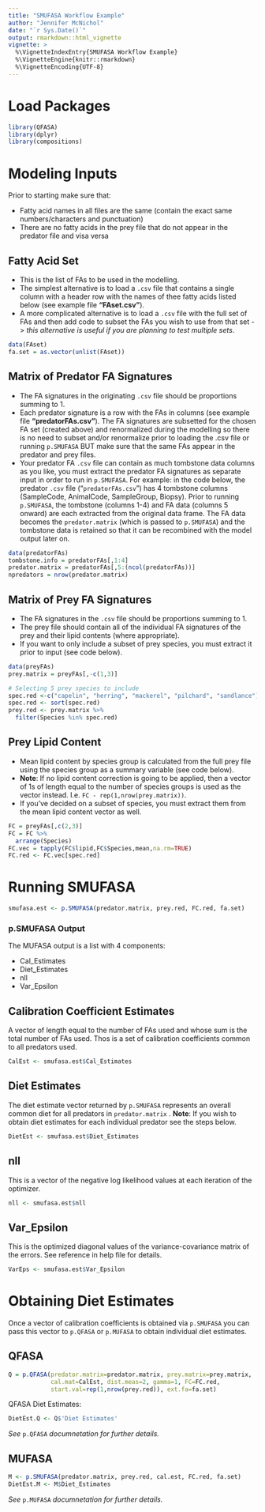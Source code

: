 ---
title: "SMUFASA Workflow Example"
author: "Jennifer McNichol"
date: "`r Sys.Date()`"
output: rmarkdown::html_vignette
vignette: >
  %\VignetteIndexEntry{SMUFASA Workflow Example}
  %\VignetteEngine{knitr::rmarkdown}
  %\VignetteEncoding{UTF-8}
---

# Load Packages

```{r message=FALSE, warning=FALSE}
library(QFASA)
library(dplyr)
library(compositions)
```

# Modeling Inputs

Prior to starting make sure that:

- Fatty acid names in all files are the same (contain the exact same numbers/characters and punctuation)
- There are no fatty acids in the prey file that do not appear in the predator file and visa versa


## Fatty Acid Set


- This is the list of FAs to be used in the modelling.
- The simplest alternative is to load a `.csv` file that contains a single column with a header row with the names of thee fatty acids listed below (see example file **"FAset.csv"**).
- A more complicated alternative is to load a `.csv` file with the full set of FAs and then add code to subset the FAs you wish to use from that set -> *this alternative is useful if you are planning to test multiple sets*.

```{r}
data(FAset)
fa.set = as.vector(unlist(FAset))
```

## Matrix of Predator FA Signatures

- The FA signatures in the originating `.csv` file should be proportions summing to 1.
- Each predator signature is a row with the FAs in columns (see example file **"predatorFAs.csv"**).
  The FA signatures are subsetted for the chosen FA set (created above) and renormalized during the modelling so there is no need to subset and/or renormalize prior to loading the .csv file or running `p.SMUFASA` BUT make sure that the same FAs appear in the predator and prey files.
- Your predator FA `.csv` file can contain as much tombstone data columns as you like, you must extract the predator FA signatures as separate input in order to run in `p.SMUFASA`. For example: in the code below, the predator `.csv` file ("`predatorFAs.csv`") has 4 tombstone columns (SampleCode, AnimalCode, SampleGroup, Biopsy). Prior to running `p.SMUFASA`, the tombstone (columns 1-4) and FA data (columns 5 onward) are each extracted from the original data frame. The FA data becomes the `predator.matrix` (which is passed to `p.SMUFASA`) and the tombstone data is retained so that it can be recombined with the model output later on.
  
```{r}
data(predatorFAs)
tombstone.info = predatorFAs[,1:4]
predator.matrix = predatorFAs[,5:(ncol(predatorFAs))]
npredators = nrow(predator.matrix)
```

## Matrix of Prey FA Signatures 


- The FA signatures in the `.csv` file should be proportions summing to 1.
- The prey file should contain all of the individual FA signatures of the prey and their lipid contents (where appropriate). 
- If you want to only include a subset of prey species, you must extract it prior to input (see code below).



```{r}
data(preyFAs)
prey.matrix = preyFAs[,-c(1,3)]

# Selecting 5 prey species to include
spec.red <-c("capelin", "herring", "mackerel", "pilchard", "sandlance")
spec.red <- sort(spec.red)
prey.red <- prey.matrix %>%
  filter(Species %in% spec.red)

```
  

## Prey Lipid Content


- Mean lipid content by species group is calculated from the full prey file using the species group as a summary variable (see code below).
- **Note**: If no lipid content correction is going to be applied, then a vector of 1s of length equal to the number of species groups is used as the vector instead. I.e. `FC - rep(1,nrow(prey.matrix))`.
- If you've decided on a subset of species, you must extract them from the mean lipid content vector as well.


```{r}
FC = preyFAs[,c(2,3)] 
FC = FC %>%
  arrange(Species)
FC.vec = tapply(FC$lipid,FC$Species,mean,na.rm=TRUE)
FC.red <- FC.vec[spec.red]
```


# Running SMUFASA

```{r eval=FALSE}
smufasa.est <- p.SMUFASA(predator.matrix, prey.red, FC.red, fa.set)
```


### p.SMUFASA Output

The MUFASA output is a list with 4 components:

- Cal_Estimates
- Diet_Estimates
- nll
- Var_Epsilon


## Calibration Coefficient Estimates

A vector of length equal to the number of FAs used and whose sum is the total number of FAs used. Thos is a set of calibration coefficients common to all predators used.

````{r eval=FALSE}
CalEst <- smufasa.est$Cal_Estimates
````

## Diet Estimates

The diet estimate vector returned by `p.SMUFASA` represents an overall common diet for all predators in `predator.matrix` . **Note**: If you wish to obtain diet estimates for each individual predator see the steps below.


````{r eval=FALSE}
DietEst <- smufasa.est$Diet_Estimates
````

## nll

This is a vector of the negative log likelihood values at each iteration of the optimizer. 

````{r eval=FALSE}
nll <- smufasa.est$nll
````

## Var_Epsilon

This is the optimized diagonal values of the variance-covariance matrix of the errors. See reference in help file for details.
```{r eval=FALSE}
VarEps <- smufasa.est$Var_Epsilon
```

# Obtaining Diet Estimates

Once a vector of calibration coefficients is obtained via `p.SMUFASA` you can pass this vector to `p.QFASA` or `p.MUFASA` to obtain individual diet estimates. 

## QFASA

```{r eval=FALSE}
Q = p.QFASA(predator.matrix=predator.matrix, prey.matrix=prey.matrix, 
            cal.mat=CalEst, dist.meas=2, gamma=1, FC=FC.red, 
            start.val=rep(1,nrow(prey.red)), ext.fa=fa.set)
```

QFASA Diet Estimates:
```{r, eval=FALSE}
DietEst.Q <- Q$'Diet Estimates'
```
*See* `p.QFASA` *documnetation for further details.*

## MUFASA

```{r,eval=FALSE}
M <- p.SMUFASA(predator.matrix, prey.red, cal.est, FC.red, fa.set)
DietEst.M <- M$Diet_Estimates
```

*See* `p.MUFASA` *documnetation for further details.*
